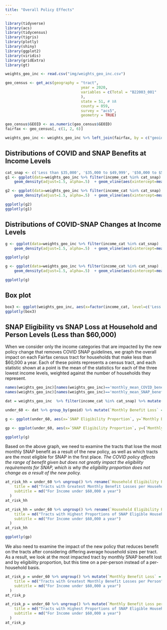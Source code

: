 ```yaml
---
title: "Overall Policy Effects"
---
```


```r
library(tidyverse)
library(acs)
library(tidycensus)
library(tigris)
library(plotly)
library(shiny)
library(ggplot2)
library(viridis)
library(gridExtra)
library(gt)

weights_geo_inc <- read.csv("img/weights_geo_inc.csv")

geo_census <- get_acs(geography = "tract",
                                  year = 2020,
                                  variables = c(Total = "B22003_001"
                                  ),
                                  state = 51, # VA
                                  county = 059,
                                  survey = "acs5",
                                  geometry = TRUE)

geo_census$GEOID <- as.numeric(geo_census$GEOID)
fairfax <- geo_census[, c(1, 2, 6)]

weights_geo_inc <- weights_geo_inc %>% left_join(fairfax, by = c("geoid"="GEOID"))
```

## Distributions of COVID and SNAP Benefits at Income Levels

```r
cat_snap <- c('Less than $35,000', '$35,000 to $49,999', '$50,000 to $59,999')
g1 <- ggplot(data=weights_geo_inc %>% filter(income_cat %in% cat_snap) , aes(x=monthly_mean_SNAP_benefit, group=income_cat, fill=income_cat)) +
    geom_density(adjust=1.5, alpha=.5)  + geom_vline(aes(xintercept=mean(monthly_mean_SNAP_benefit)), color="#232D4B", linetype="dashed", linewidth=1) +  geom_density(adjust=1.5, alpha=.5) + scale_fill_viridis(discrete=TRUE, option = "D", end=.9) + theme_bw() + labs(title="Monthly SNAP Benefit for Household Income Levels", x="Monthly Average SNAP Benefit / Household (Dollars)")

g2 <- ggplot(data=weights_geo_inc %>% filter(income_cat %in% cat_snap) , aes(x=monthly_mean_COVID_benefit, group=income_cat, fill=income_cat)) +
    geom_density(adjust=1.5, alpha=.5)  + geom_vline(aes(xintercept=mean(monthly_mean_COVID_benefit)), color="#232D4B", linetype="dashed", linewidth=1) +  geom_density(adjust=1.5, alpha=.5) + scale_fill_viridis(discrete=TRUE, option = "D", end=.9) + theme_bw() + labs(title="Monthly COVID SNAP Benefit for Household Income Levels", x="Monthly Average COVID Benefit / Household (Dollars)")

ggplotly(g2)
ggplotly(g1)

```

## Distributions of COVID-SNAP Changes at Income Levels

```r
g <- ggplot(data=weights_geo_inc %>% filter(income_cat %in% cat_snap) , aes(x=monthly_mean_COVID_benefit-monthly_mean_SNAP_benefit, group=income_cat, fill=income_cat)) +
    geom_density(adjust=1.5, alpha=.5)  + geom_vline(aes(xintercept=mean(monthly_mean_COVID_benefit-monthly_mean_SNAP_benefit)), color="#232D4B", linetype="dashed", linewidth=1) +  geom_density(adjust=1.5, alpha=.5) + scale_fill_viridis(discrete=TRUE, option = "D", end=.9) + theme_bw() + labs(title="Monthly Benefit Loss for Household Income Levels", x="Monthly Average Benefit Loss / Household (Dollars)")

ggplotly(g)
```

```r
g <- ggplot(data=weights_geo_inc %>% filter(income_cat %in% cat_snap) , aes(x=(monthly_mean_COVID_benefit-monthly_mean_SNAP_benefit)/average_hh_size, group=income_cat, fill=income_cat)) +
    geom_density(adjust=1.5, alpha=.5)  + geom_vline(aes(xintercept=mean((monthly_mean_COVID_benefit-monthly_mean_SNAP_benefit)/average_hh_size)), color="#232D4B", linetype="dashed", linewidth=1) +  geom_density(adjust=1.5, alpha=.5) + scale_fill_viridis(discrete=TRUE, option = "D", end=.9) + theme_bw() + labs(title="Monthly Benefit Loss for Person at Household Income Levels", x="Monthly Average Benefit Loss / Person (Dollars)")

ggplotly(g)
```

## Box plot

```r
box3 <- ggplot(weights_geo_inc, aes(x=factor(income_cat, level=c('Less than $35,000', '$35,000 to $49,999', '$50,000 to $59,999', '$60,000 to $74,999', '$75,000 to $99,999')), y=monthly_mean_COVID_benefit - monthly_mean_SNAP_benefit, fill=income_cat)) + geom_boxplot() + theme(axis.text.x = element_text(angle = 45, vjust = 0.5, hjust=1)) + labs(title = "Monthly Benefit Loss for Household Income Levels", x = "Income Levels", y = "Estimated Benefit Loss (Dollars)") + scale_fill_viridis(discrete=TRUE, option = "D", end=.9)
ggplotly(box3)
```

## SNAP Eligibility vs SNAP Loss at Household and Person Levels (Less than $60,000)

When we consider only the income categories that are impacted by the new policy change that removes COVID SNAP guidelines, we graph the overall impact on each Fairfax census tract for households that make less than $60,000 a year. Each of these points represents a census tract, and each statistic shown at a point is the mean of the statistics for each of the three lowest income levels, weighted against the number of households they represent. 

```r
names(weights_geo_inc)[names(weights_geo_inc)=='monthly_mean_COVID_benefit'] <- 'Monthly mean COVID benefit'
names(weights_geo_inc)[names(weights_geo_inc)=='monthly_mean_SNAP_benefit'] <- 'Monthly mean SNAP benefit'

dat = weights_geo_inc  %>% filter(income_cat %in% cat_snap) %>% mutate(people_represented = round(households_represented*average_hh_size, 2))
```

```r
under_60 <- dat %>% group_by(geoid) %>% mutate(`Monthly Benefit Loss` = weighted.mean(`Monthly mean COVID benefit`, households_represented) - weighted.mean(`Monthly mean SNAP benefit`, households_represented)) %>% mutate(`Average Household Size` = weighted.mean(average_hh_size, households_represented)) %>% mutate(`SNAP Eligibility Proportion` = weighted.mean(SNAP_eligibility_proportion, households_represented)) %>% mutate(`Households Represented` = sum(households_represented)) %>% mutate(`People Represented` = sum(people_represented)) %>% distinct(geoid, `Monthly Benefit Loss`, `Average Household Size`, `SNAP Eligibility Proportion`, `Households Represented`, `People Represented`, NAME)
```

```r
g <- ggplot(under_60, aes(x=`SNAP Eligibility Proportion`, y=`Monthly Benefit Loss`, label = NAME, label2 = `Households Represented`, label3 = `Average Household Size`)) + geom_point(color="#232D4B") + labs(title = "Monthly Loss of SNAP Benefits per Household per Tract", x = "Proportion of Households Eligible for SNAP", y = "Loss of Monthly SNAP Benefit (Dollars)")

gp <- ggplot(under_60, aes(x=`SNAP Eligibility Proportion`, y=(`Monthly Benefit Loss` / `Average Household Size`), label = NAME, label2 = `People Represented`)) + geom_point(color="#232D4B") + labs(title = "Monthly Loss of SNAP Benefits per Person per Tract", x = "Proportion of Households Eligible for SNAP", y = "Loss of Monthly SNAP Benefit (Dollars) / Average Household Size")

ggplotly(g)
```

Based on the above graph, we need to examine the tracts that lose the most monthly SNAP benefit as a result of the new policy, as well as which tracts are the most eligible for SNAP in the first place. *The COVID policy affects the range of benefit given but does not greatly impact the eligibility requirements for SNAP, which is why the eligibility proportion does not change as a result of the new policy.*

```r
at_risk_hh = under_60 %>% ungroup() %>% rename(`Household Eligibility Proportion` = `SNAP Eligibility Proportion`) %>% filter(`Households Represented` > 5) %>% arrange(desc(`Monthly Benefit Loss`)) %>% select(NAME, `Household Eligibility Proportion`, `Monthly Benefit Loss`, `Households Represented`, `Average Household Size`) %>% slice(1:5) %>% gt() %>% tab_header(
    title = md("Tracts with Greatest Monthly Benefit Losses per Household"),
    subtitle = md("For Income under $60,000 a year")
  )
at_risk_hh
```

```r
at_risk_hh = under_60 %>% ungroup() %>% rename(`Household Eligibility Proportion` = `SNAP Eligibility Proportion`) %>% filter(`Households Represented` > 5) %>% arrange(desc(`Household Eligibility Proportion`)) %>% select(NAME, `Household Eligibility Proportion`, `Monthly Benefit Loss`, `Households Represented`, `Average Household Size`) %>% slice(1:5) %>% gt() %>% tab_header(
    title = md("Tracts with Highest Proportions of SNAP Eligible Households"),
    subtitle = md("For Income under $60,000 a year")
  )
at_risk_hh
```

```r
ggplotly(gp)
```

We also need to examine the impact of the new policy that reduces benefit on the tracts after considering differing average household sizes per tract. As a result, we look at the most impacted tract by monthly SNAP benefit lost and by eligibility proportion, but this time on a per-person instead of a per-household basis.

```r
at_risk_p = under_60 %>% ungroup() %>% mutate(`Monthly Benefit Loss` = `Monthly Benefit Loss`/`Average Household Size`) %>% rename(`Household Eligibility Proportion` = `SNAP Eligibility Proportion`) %>% filter(`Households Represented` > 5) %>% arrange(desc(`Monthly Benefit Loss`)) %>% select(NAME, `Household Eligibility Proportion`, `Monthly Benefit Loss`, `People Represented`) %>% slice(1:5) %>% gt() %>% tab_header(
    title = md("Tracts with Greatest Monthly Benefit Losses per Person"),
    subtitle = md("For Income under $60,000 a year")
  )
at_risk_p
```

```r
at_risk_p = under_60 %>% ungroup() %>% mutate(`Monthly Benefit Loss per Person` = `Monthly Benefit Loss`/`Average Household Size`) %>% rename(`Household Eligibility Proportion` = `SNAP Eligibility Proportion`) %>% filter(`Households Represented` > 5) %>% arrange(desc(`Household Eligibility Proportion`)) %>% select(NAME, `Household Eligibility Proportion`, `Monthly Benefit Loss per Person`, `People Represented`) %>% slice(1:5) %>% gt() %>% tab_header(
    title = md("Tracts with Highest Proportions of SNAP Eligible Households"),
    subtitle = md("For Income under $60,000 a year")
  )
at_risk_p
```
